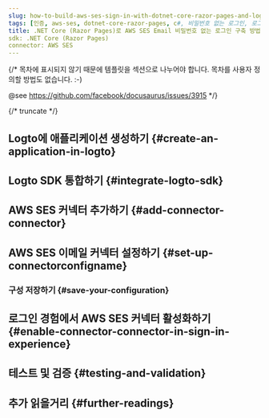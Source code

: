 ```yaml
---
slug: how-to-build-aws-ses-sign-in-with-dotnet-core-razor-pages-and-logto
tags: [인증, aws-ses, dotnet-core-razor-pages, c#, 비밀번호 없는 로그인, 로그인, 로그인]
title: .NET Core (Razor Pages)로 AWS SES Email 비밀번호 없는 로그인 구축 방법
sdk: .NET Core (Razor Pages)
connector: AWS SES
---
```


{/*
  목차에 표시되지 않기 때문에 템플릿을 섹션으로 나누어야 합니다.
  목차를 사용자 정의할 방법도 없습니다. :-)

  @see https://github.com/facebook/docusaurus/issues/3915
*/}



{/* truncate */}

<Intro connector={connector} sdk=".NET Core (Razor Pages)" link="https://learn.microsoft.com/aspnet/core/razor-pages" />

## Logto에 애플리케이션 생성하기 \{#create-an-application-in-logto}

<CreateApplication type="전통적인 웹" framework=".NET Core (Razor Pages)" />

## Logto SDK 통합하기 \{#integrate-logto-sdk}

<IntegrateSdk />

## AWS SES 커넥터 추가하기 \{#add-connector-connector}

<AddPasswordlessConnector
  connector={connector}
  connectorType="Email"
  passwordlessSignUpIdentifier="이메일 주소"
/>

## AWS SES 이메일 커넥터 설정하기 \{#set-up-connectorconfigname}

<ConnectorGuide />

### 구성 저장하기 \{#save-your-configuration}

<SaveYourConfiguration connector={connector} />

## 로그인 경험에서 AWS SES 커넥터 활성화하기 \{#enable-connector-connector-in-sign-in-experience}

<EnablePasswordlessConnector
  connectorType="Email"
  passwordlessSignUpIdentifier="이메일 주소"
/>

## 테스트 및 검증 \{#testing-and-validation}

<TestingAndValidation connector={connector} sdk=".NET Core (Razor Pages)" />

## 추가 읽을거리 \{#further-readings}

<FurtherReadings />